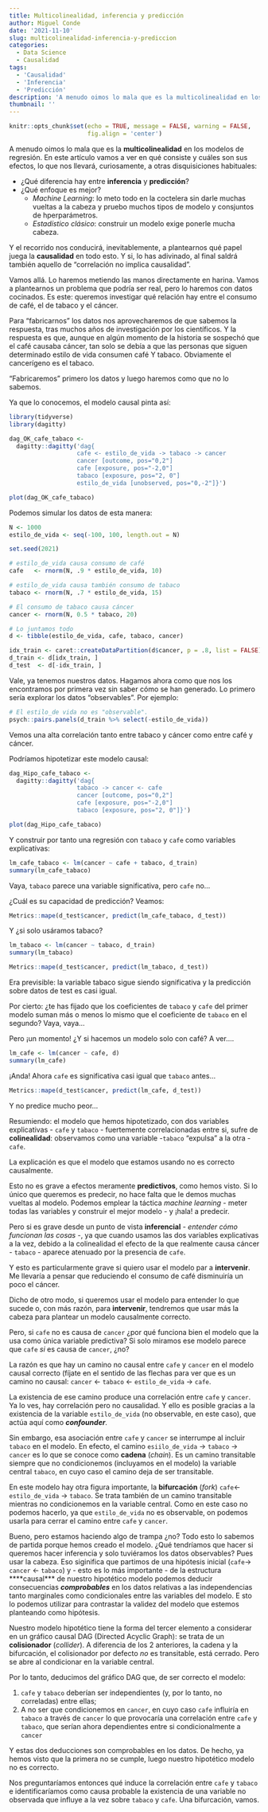 ```yaml
---
title: Multicolinealidad, inferencia y predicción
author: Miguel Conde
date: '2021-11-10'
slug: multicolinealidad-inferencia-y-prediccion
categories:
  - Data Science
  - Causalidad
tags:
  - 'Causalidad'
  - 'Inferencia'
  - 'Predicción'
description: 'A menudo oimos lo mala que es la multicolinealidad en los modelos de regresión. En este artículo vamos a ver en qué consiste y cuáles son sus efectos,lo que nos llevará, curiosamente, a otras disquisiciones habituales: inferencia vs predicción, machine learning vs estadística, causalidad vs correlación.'
thumbnail: ''
---
```


```r
knitr::opts_chunk$set(echo = TRUE, message = FALSE, warning = FALSE,
                      fig.align = 'center')
```

A menudo oimos lo mala que es la **multicolinealidad** en los modelos de 
regresión. En este artículo vamos a ver en qué consiste y cuáles son sus efectos,
lo que nos llevará, curiosamente, a otras disquisiciones habituales:

+ ¿Qué diferencia hay entre **inferencia** y **predicción**?
+ ¿Qué enfoque es mejor? 
  + *Machine Learning*: lo meto todo en la coctelera sin darle muchas vueltas
  a la cabeza y pruebo muchos tipos de modelo y consjuntos de hperparámetros.
  + *Estadístico clásico*: construir un modelo exige ponerle mucha cabeza.
  
Y el recorrido nos conducirá, inevitablemente, a plantearnos qué papel juega la
**causalidad** en todo esto. Y si, lo has adivinado, al final saldrá también 
aquello de "correlación no implica causalidad".

Vamos allá. Lo haremos metiendo las manos directamente en harina. Vamos a plantearnos 
un problema que podría ser real, pero lo haremos con datos cocinados. Es este:
queremos investigar qué relación hay entre el consumo de café, el de tabaco y 
el cáncer.

Para "fabricarnos" los datos nos aprovecharemos de que sabemos la respuesta,
tras muchos años de investigación por los científicos. Y la respuesta es que,
aunque en algún momento de la historia se sospechó que el café causaba cáncer, 
tan solo se debía a que las personas que siguen determinado estilo de vida 
consumen café Y tabaco. Obviamente el cancerígeno es el tabaco. 

"Fabricaremos" primero los datos y luego haremos como que no lo sabemos.

Ya que lo conocemos, el modelo causal pinta así:

```r
library(tidyverse)
library(dagitty)

dag_OK_cafe_tabaco <- 
  dagitty::dagitty('dag{
                   cafe <- estilo_de_vida -> tabaco -> cancer
                   cancer [outcome, pos="0,2"]
                   cafe [exposure, pos="-2,0"]
                   tabaco [exposure, pos="2, 0"]
                   estilo_de_vida [unobserved, pos="0,-2"]}')

plot(dag_OK_cafe_tabaco)
```

Podemos simular los datos de esta manera:

```r
N <- 1000
estilo_de_vida <- seq(-100, 100, length.out = N)

set.seed(2021)

# estilo_de_vida causa consumo de café
cafe   <- rnorm(N, .9 * estilo_de_vida, 10) 

# estilo_de_vida causa también consumo de tabaco
tabaco <- rnorm(N, .7 * estilo_de_vida, 15)

# El consumo de tabaco causa cáncer
cancer <- rnorm(N, 0.5 * tabaco, 20)

# Lo juntamos todo
d <- tibble(estilo_de_vida, cafe, tabaco, cancer)

idx_train <- caret::createDataPartition(d$cancer, p = .8, list = FALSE)
d_train <- d[idx_train, ]
d_test  <- d[-idx_train, ]
```

Vale, ya tenemos nuestros datos. Hagamos ahora como que nos los encontramos por
primera vez sin saber cómo se han generado. Lo primero sería explorar los datos 
"observables". Por ejemplo:

```r
# El estilo_de vida no es "observable".
psych::pairs.panels(d_train %>% select(-estilo_de_vida))
```

Vemos una alta correlación tanto entre tabaco y cáncer como entre café y cáncer.

Podríamos hipotetizar este modelo causal:

```r
dag_Hipo_cafe_tabaco <- 
  dagitty::dagitty('dag{
                   tabaco -> cancer <- cafe
                   cancer [outcome, pos="0,2"]
                   cafe [exposure, pos="-2,0"]
                   tabaco [exposure, pos="2, 0"]}')

plot(dag_Hipo_cafe_tabaco)
```

Y construir por tanto una regresión con `tabaco` y `cafe` como variables
explicativas:

```r
lm_cafe_tabaco <- lm(cancer ~ cafe + tabaco, d_train)
summary(lm_cafe_tabaco)
```

Vaya, `tabaco` parece una variable significativa, pero `cafe` no... 

¿Cuál es su capacidad de predicción? Veamos:

```r
Metrics::mape(d_test$cancer, predict(lm_cafe_tabaco, d_test))
```

Y ¿si solo usáramos tabaco?

```r
lm_tabaco <- lm(cancer ~ tabaco, d_train)
summary(lm_tabaco)
```

```r
Metrics::mape(d_test$cancer, predict(lm_tabaco, d_test))
```
Era previsible: la variable tabaco sigue siendo significativa y la predicción
sobre datos de test es casi igual.

Por cierto: ¿te has fijado que los coeficientes de `tabaco` y `cafe` del primer
modelo suman más o menos lo mismo que el coeficiente de `tabaco` en el segundo?
Vaya, vaya...

Pero ¡un  momento! ¿Y si hacemos un modelo solo con café? A ver....

```r
lm_cafe <- lm(cancer ~ cafe, d)
summary(lm_cafe)
```

¡Anda! Ahora `cafe` es significativa casi igual que `tabaco` antes...

```r
Metrics::mape(d_test$cancer, predict(lm_cafe, d_test))
```
Y no predice mucho peor...

Resumiendo: el modelo que hemos hipotetizado, con dos variables explicativas 
- `cafe` y `tabaco` - fuertemente correlacionadas entre si, sufre de **colinealidad**:
observamos como una variable -`tabaco` "expulsa" a la otra - `cafe`.

La explicación es que el modelo que estamos usando no es correcto causalmente.

Esto no es grave a efectos meramente **predictivos**, como hemos visto. Si lo
único que queremos es predecir, no hace falta que le demos muchas vueltas al
modelo. Podemos emplear la táctica *machine learning* - meter todas las variables
y construir el mejor modelo - y ¡hala! a predecir.

Pero si es grave desde un punto de vista **inferencial** - *entender cómo 
funcionan las cosas* -, ya que cuando usamos 
las dos variables explicativas a la vez, debido a la colinealidad el efecto de la que realmente causa
cáncer - `tabaco` - aparece atenuado por la presencia de `cafe`.

Y esto es particularmente grave si quiero usar el modelo par a **intervenir**. Me
llevaría a pensar que reduciendo el consumo de café disminuiría un poco el cáncer.

Dicho de otro modo, si queremos usar el modelo para entender lo que sucede o, con
más razón, para **intervenir**, tendremos que usar más la cabeza para plantear 
un modelo causalmente correcto.

Pero, si `cafe` no es causa de `cancer` ¿por qué funciona bien el modelo que
la usa como única variable predictiva? Si solo miramos ese modelo parece que
`cafe` *si* es causa de `cancer`, ¿no?

La razón es que hay un camino no causal entre `cafe` y `cancer` en el modelo causal
correcto (fíjate en el sentido de las flechas para ver que es un camino no causal: 
`cancer` <- `tabaco` <- `estilo_de_vida` -> `cafe`.

La existencia de ese camino produce una correlación entre `cafe` y `cancer`. Ya
lo ves, hay correlación pero no causalidad. Y ello es posible gracias a la existencia
de la variable `estilo_de_vida` (no observable, en este caso), que actúa aquí 
como ***confounder***.

Sin embargo, esa asociación entre `cafe` y `cancer` se interrumpe al incluir
`tabaco` en el modelo. En efecto, el camino `esiilo_de_vida` -> `tabaco` -> `cancer`
es lo que se conoce como **cadena** (*chain*). Es un camino transitable siempre que no condicionemos
(incluyamos en el modelo) la variable central `tabaco`, en cuyo caso el camino deja
de ser transitable.

En este modelo hay otra figura importante, la **bifurcación** (*fork*) `cafe`<- `estilo_de_vida` -> `tabaco`.
Se trata también de un camino transitable mientras no condicionemos en la variable central.
Como en este caso no podemos hacerlo, ya que `estilo_de_vida` no es observable,
on podemos usarla para cerrar el camino entre `cafe` y `cancer`.

Bueno, pero estamos haciendo algo de trampa ¿no? Todo esto lo sabemos de partida
porque hemos creado el modelo. ¿Qué tendríamos que hacer si queremos hacer inferencia
y solo tuviéramos los datos observables? Pues usar la cabeza. Eso siginifica que
partimos de una hipótesis inicial (`cafe`-> `cancer` <- `tabaco`) y  - esto es 
lo más importante - de la estructura ****causal*** de nuestro
hipotético modelo podemos deducir consecuencias ***comprobables*** en los datos
relativas a las independencias tanto marginales como condicionales entre las
variables del modelo. E
sto lo podemos utilizar para contrastar la validez
del modelo que estemos planteando como hipótesis.

Nuestro modelo hipotético tiene la forma del tercer elemento a considerar en un 
gráfico causal DAG (Directed Acyclic Graph): se trata de un **colisionador** (*collider*).
A diferencia de los 2 anteriores, la cadena y la bifurcación, el colisionador por
defecto *no* es transitable, está cerrado. Pero se abre al condicionar en la 
variable central.

Por lo tanto, deducimos del gráfico DAG que, de ser correcto el modelo:

1. `cafe`  y `tabaco` deberían ser independientes (y, por lo tanto, no correladas) entre 
ellas;
2. A no ser que condicionemos en `cancer`, en cuyo caso `cafe` influiría en
`tabaco` a través de  `cancer` lo que provocaría una correlación entre `cafe` y 
`tabaco`, que serían ahora dependientes entre si condicionalmente a `cancer`

Y estas dos deducciones son comprobables en los datos. De hecho, ya hemos visto
que la primera no se cumple, luego nuestro hipotético modelo no es correcto.

Nos preguntaríamos entonces qué induce la correlación entre `cafe` y `tabaco` e 
identificaríamos como causa probable la existencia de una variable no observada
que influye a la vez sobre `tabaco` y `cafe`. Una bifurcación, vamos.
